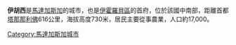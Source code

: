 '''伊胡西'''是[[馬達加斯加|馬達加斯加]]的城市，也是[[伊霍羅貝區|伊霍羅貝區]]的首府，位於該國中南部，距離首都[[塔那那利佛|塔那那利佛]]616公里，海拔高度730米，居民主要從事農業，人口約17,000。

{{Coord|22|24|13|S|46|07|33|E|type:city|display=title}}

[[Category:馬達加斯加城市|Category:馬達加斯加城市]]

{{Madagascar-stub}}